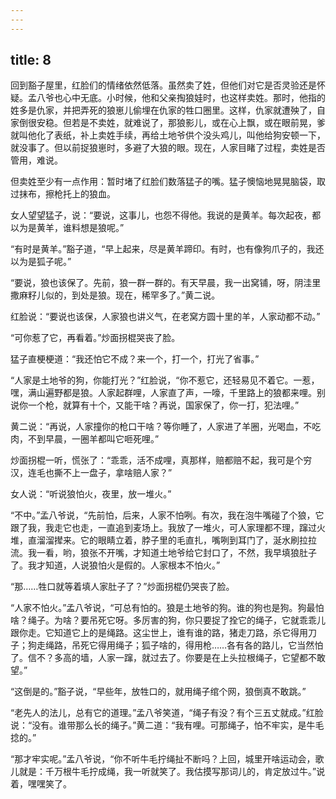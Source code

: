 ```yaml
---
---
---
```

title: 8
---



回到豁子屋里，红脸们的情绪依然低落。虽然卖了姓，但他们对它是否灵验还是怀疑。孟八爷也心中无底。小时候，他和父亲掏狼娃时，也这样卖姓。那时，他指的姓多是仇家，并把弄死的狼崽儿偷埋在仇家的牲口圈里。这样，仇家就遭殃了，自家倒很安稳。但若是不卖姓，就难说了，那狼影儿，或在心上飘，或在眼前晃，爹就叫他化了表纸，补上卖姓手续，再给土地爷供个没头鸡儿，叫他给狗安顿一下，就没事了。但以前捉狼崽时，多避了大狼的眼。现在，人家目睹了过程，卖姓是否管用，难说。

但卖姓至少有一点作用：暂时堵了红脸们数落猛子的嘴。猛子懊恼地晃晃脑袋，取过抹布，擦枪托上的狼血。

女人望望猛子，说：“要说，这事儿，也怨不得他。我说的是黄羊。每次起夜，都以为是黄羊，谁料想是狼呢。”

“有时是黄羊。”豁子道，“早上起来，尽是黄羊蹄印。有时，也有像狗爪子的，我还以为是狐子呢。”

“要说，狼也该保了。先前，狼一群一群的。有天早晨，我一出窝铺，呀，阴洼里撒麻籽儿似的，到处是狼。现在，稀罕多了。”黄二说。

红脸说：“要说也该保，人家狼也讲义气，在老窝方圆十里的羊，人家动都不动。”

“可你惹了它，再看着。”炒面拐棍哭丧了脸。

猛子直梗梗道：“我还怕它不成？来一个，打一个，打光了省事。”

“人家是土地爷的狗，你能打光？”红脸说，“你不惹它，还轻易见不着它。一惹，嘿，满山遍野都是狼。人家起群哩，人家直了声，一嚎，千里路上的狼都来哩。别说你一个枪，就算有十个，又能干啥？再说，国家保了，你一打，犯法哩。”

黄二说：“再说，人家撞你的枪口干啥？等你睡了，人家进了羊圈，光喝血，不吃肉，不到早晨，一圈羊都叫它咂死哩。”

炒面拐棍一听，慌张了：“乖乖，活不成哩，真那样，赔都赔不起，我可是个穷汉，连毛也撕不上一盘子，拿啥赔人家？”

女人说：“听说狼怕火，夜里，放一堆火。”

“不中。”孟八爷说，“先前怕，后来，人家不怕咧。有次，我在泡牛嘴碰了个狼，它跟了我，我走它也走，一直追到麦场上。我放了一堆火，可人家理都不理，蹿过火堆，直溜溜撵来。它的眼睛立着，脖子里的毛直扎，嘴咧到耳门了，涎水刷拉拉流。我一看，哟，狼张不开嘴，才知道土地爷给它封口了，不然，我早填狼肚子了。我才知道，人说狼怕火是假的。人家根本不怕火。”

“那……牲口就等着填人家肚子了？”炒面拐棍仍哭丧了脸。

“人家不怕火。”孟八爷说，“可总有怕的。狼是土地爷的狗。谁的狗也是狗。狗最怕啥？绳子。为啥？要吊死它呀。多厉害的狗，你只要捉了拴它的绳子，它就乖乖儿跟你走。它知道它上的是绳路。这尘世上，谁有谁的路，猪走刀路，杀它得用刀子；狗走绳路，吊死它得用绳子；狐子啥的，得用枪……各有各的路儿，它当然怕了。信不？多高的墙，人家一蹿，就过去了。你要是在上头拉根绳子，它望都不敢望。”

“这倒是的。”豁子说，“早些年，放牲口的，就用绳子绾个网，狼倒真不敢跳。”

“老先人的法儿，总有它的道理。”孟八爷笑道，“绳子有没？有个三五丈就成。”红脸说：“没有。谁带那么长的绳子。”黄二道：“我有哩。可那绳子，怕不牢实，是牛毛捻的。”

“那才牢实呢。”孟八爷说，“你不听牛毛拧绳扯不断吗？上回，城里开啥运动会，歌儿就是：千万根牛毛拧成绳，我一听就笑了。我估摸写那词儿的，肯定放过牛。”说着，嘿嘿笑了。